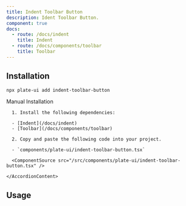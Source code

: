 ```yaml
---
title: Indent Toolbar Button
description: Ident Toolbar Button.
component: true
docs:
  - route: /docs/indent
    title: Indent
  - route: /docs/components/toolbar
    title: Toolbar
---
```


<ComponentExample src="/src/components/examples/PlaygroundDemo.tsx">
  <PlaygroundDemo id="indent" />
</ComponentExample>

## Installation

```bash
npx plate-ui add indent-toolbar-button
```

<Accordion type="single" collapsible>
  <AccordionItem value="manual-installation">
    <AccordionTrigger>Manual Installation</AccordionTrigger>
    <AccordionContent>

      1. Install the following dependencies:

      - [Indent](/docs/indent)
      - [Toolbar](/docs/components/toolbar)

      2. Copy and paste the following code into your project.

      - `components/plate-ui/indent-toolbar-button.tsx`

      <ComponentSource src="/src/components/plate-ui/indent-toolbar-button.tsx" />

    </AccordionContent>

  </AccordionItem>
</Accordion>

## Usage

```tsx

```

```tsx

```
